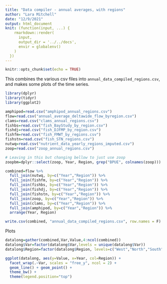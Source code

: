 ```yaml
---
title: "Data compiler - annual averages, with regions"
author: "Lara Mitchell"
date: "12/9/2021"
output: html_document
knit: (function(input, ...) {
    rmarkdown::render(
      input,
      output_dir = '../../docs',
      envir = globalenv()
    )
  })
---
```


```r
knitr::opts_chunk$set(echo = TRUE)
```

This combines the various csv files into `annual_data_compiled_regions.csv`, and makes 
some plots of the time series.

```r
library(dplyr)
library(tidyr)
library(ggplot2)
```

```r
amphipod=read.csv("amphipod_annual_regions.csv")
flow=read.csv("annual_average_deltawide_flow_byregion.csv")
clams=read.csv("clams_annual_regions.csv")
fishbs=read.csv("fish_BayStudy_by_region.csv")
fishdj=read.csv("fish_DJFMP_by_region.csv")
fishfm=read.csv("fish_FMWT_by_regions.csv")
fishstn=read.csv("fish_STN_regions.csv")
nutwq=read.csv("nutrient_data_yearly_regions_imputed.csv")
zoop=read.csv("zoop_annual_regions.csv")

# Leaving in this but changing bellow to just use zoop
zoopbm=dplyr::select(zoop, Year, Region, grep("BPUE", colnames(zoop)))

combined=flow %>% 
  full_join(nutwq, by=c("Year","Region")) %>% 
  full_join(fishfm, by=c("Year","Region")) %>% 
  full_join(fishbs, by=c("Year","Region")) %>% 
  full_join(fishdj, by=c("Year","Region")) %>% 
  full_join(fishstn, by=c("Year","Region")) %>% 
  full_join(zoop, by=c("Year","Region")) %>% 
  full_join(clams, by=c("Year","Region")) %>% 
  full_join(amphipod, by=c("Year","Region")) %>% 
  arrange(Year, Region)

write.csv(combined, "annual_data_compiled_regions.csv", row.names = F)
```

Plots

```r
datalong=gather(combined,Var,Value,4:ncol(combined))
datalong$Var=factor(datalong$Var,levels = unique(datalong$Var))
datalong$Region=factor(datalong$Region, levels=c("West","North","South"))

ggplot(datalong, aes(y=Value, x=Year, col=Region)) +
  facet_wrap(.~Var, scales = "free_y", ncol = 2) +
  geom_line() + geom_point() +
  theme_bw() + 
  theme(legend.position="top")
```

